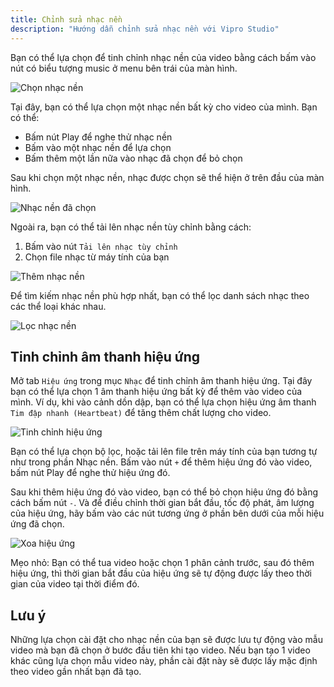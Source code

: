 ```yaml
---
title: Chỉnh sửa nhạc nền
description: "Hướng dẫn chỉnh sửa nhạc nền với Vipro Studio"
---
```


Bạn có thể lựa chọn để tinh chỉnh nhạc nền của video bằng cách bấm vào nút có biểu tượng music ở menu bên trái của màn hình.

<img
  src='/vi/images/usage/video-editor/background-music.jpg'
  alt='Chọn nhạc nền'
  className='rounded-lg'
/>

Tại đây, bạn có thể lựa chọn một nhạc nền bất kỳ cho video của mình. Bạn có thể:

- Bấm nút Play để nghe thử nhạc nền
- Bấm vào một nhạc nền để lựa chọn
- Bấm thêm một lần nữa vào nhạc đã chọn để bỏ chọn

Sau khi chọn một nhạc nền, nhạc được chọn sẽ thể hiện ở trên đầu của màn hình.

<img
  src='/vi/images/usage/video-editor/background-music-selected.jpg'
  alt='Nhạc nền đã chọn'
  className='rounded-lg'
/>

Ngoài ra, bạn có thể tải lên nhạc nền tùy chỉnh bằng cách:

1. Bấm vào nút `Tải lên nhạc tùy chỉnh`
2. Chọn file nhạc từ máy tính của bạn

<img
  src='/vi/images/usage/video-editor/background-music-add.jpg'
  alt='Thêm nhạc nền'
  className='rounded-lg'
/>

Để tìm kiếm nhạc nền phù hợp nhất, bạn có thể lọc danh sách nhạc theo các thể loại khác nhau.

<img
  src='/vi/images/usage/video-editor/background-music-filter.jpg'
  alt='Lọc nhạc nền'
  className='rounded-lg'
/>

## Tinh chỉnh âm thanh hiệu ứng

Mở tab `Hiệu ứng` trong mục `Nhạc` để tinh chỉnh âm thanh hiệu ứng.
Tại đây bạn có thể lựa chọn 1 âm thanh hiệu ứng bất kỳ để thêm vào video của mình. Ví dụ, khi vào cảnh dồn dập, bạn có thể lựa chọn hiệu ứng âm thanh `Tim đập nhanh (Heartbeat)` để tăng thêm chất lượng cho video.

<img
  src='/vi/images/usage/video-editor/background-music-effect.jpg'
  alt='Tinh chỉnh hiệu ứng'
  className='rounded-lg'
/>

Bạn có thể lựa chọn bộ lọc, hoặc tải lên file trên máy tính của bạn tương tự như trong phần Nhạc nền.
Bấm vào nút `+` để thêm hiệu ứng đó vào video, bấm nút Play để nghe thử hiệu ứng đó.

Sau khi thêm hiệu ứng đó vào video, bạn có thể bỏ chọn hiệu ứng đó bằng cách bấm nút `-`. Và để điều chỉnh thời gian bắt đầu, tốc độ phát, âm lượng của hiệu ứng, hãy bấm vào các nút tương ứng ở phần bên dưới của mỗi hiệu ứng đã chọn.

<img
  src='/vi/images/usage/video-editor/background-music-effect-edit.jpg'
  alt='Xoa hiệu ứng'
  className='rounded-lg'
/>

Mẹo nhỏ: Bạn có thể tua video hoặc chọn 1 phân cảnh trước, sau đó thêm hiệu ứng, thì thời gian bắt đầu của hiệu ứng sẽ tự động được lấy theo thời gian của video tại thời điểm đó.

## Lưu ý

Những lựa chọn cài đặt cho nhạc nền của bạn sẽ được lưu tự động vào mẫu video mà bạn đã chọn ở bước đầu tiên khi tạo video. Nếu bạn tạo 1 video khác cũng lựa chọn mẫu video này, phần cài đặt này sẽ được lấy mặc định theo video gần nhất bạn đã tạo.
